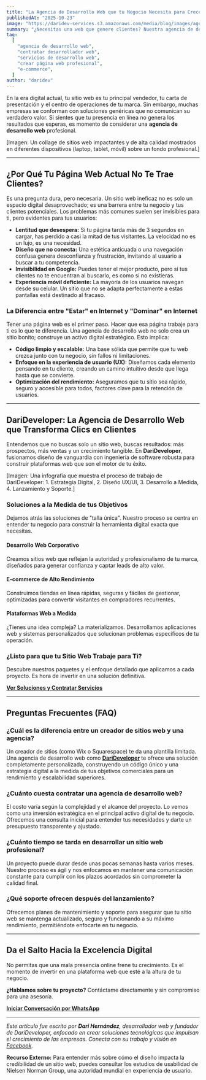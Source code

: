 ```yaml
---
title: "La Agencia de Desarrollo Web que tu Negocio Necesita para Crecer"
publishedAt: "2025-10-23"
image: "https://daridev-services.s3.amazonaws.com/media/blog/images/agencia_web.png"
summary: "¿Necesitas una web que genere clientes? Nuestra agencia de desarrollo web crea sitios rápidos y a medida que impulsan tus ventas. ¡Obtén resultados reales hoy!"
tag:
  [
    "agencia de desarrollo web",
    "contratar desarrollador web",
    "servicios de desarrollo web",
    "crear página web profesional",
    "e-commerce",
  ]
author: "daridev"
---
```


En la era digital actual, tu sitio web es tu principal vendedor, tu carta de presentación y el centro de operaciones de tu marca. Sin embargo, muchas empresas se conforman con soluciones genéricas que no comunican su verdadero valor. Si sientes que tu presencia en línea no genera los resultados que esperas, es momento de considerar una **agencia de desarrollo web** profesional.

[Imagen: Un collage de sitios web impactantes y de alta calidad mostrados en diferentes dispositivos (laptop, tablet, móvil) sobre un fondo profesional.]

---

## ¿Por Qué Tu Página Web Actual No Te Trae Clientes?

Es una pregunta dura, pero necesaria. Un sitio web ineficaz no es solo un espacio digital desaprovechado; es una barrera entre tu negocio y tus clientes potenciales. Los problemas más comunes suelen ser invisibles para ti, pero evidentes para tus usuarios:

- **Lentitud que desespera:** Si tu página tarda más de 3 segundos en cargar, has perdido a casi la mitad de tus visitantes. La velocidad no es un lujo, es una necesidad.
- **Diseño que no conecta:** Una estética anticuada o una navegación confusa genera desconfianza y frustración, invitando al usuario a buscar a tu competencia.
- **Invisibilidad en Google:** Puedes tener el mejor producto, pero si tus clientes no te encuentran al buscarlo, es como si no existieras.
- **Experiencia móvil deficiente:** La mayoría de los usuarios navegan desde su celular. Un sitio que no se adapta perfectamente a estas pantallas está destinado al fracaso.

### La Diferencia entre "Estar" en Internet y "Dominar" en Internet

Tener una página web es el primer paso. Hacer que esa página trabaje para ti es lo que te diferencia. Una agencia de desarrollo web no solo crea un sitio bonito; construye un activo digital estratégico. Esto implica:

- **Código limpio y escalable:** Una base sólida que permite que tu web crezca junto con tu negocio, sin fallos ni limitaciones.
- **Enfoque en la experiencia de usuario (UX):** Diseñamos cada elemento pensando en tu cliente, creando un camino intuitivo desde que llega hasta que se convierte.
- **Optimización del rendimiento:** Aseguramos que tu sitio sea rápido, seguro y accesible para todos, factores clave para la retención de usuarios.

---

## DariDeveloper: La Agencia de Desarrollo Web que Transforma Clics en Clientes

Entendemos que no buscas solo un sitio web, buscas resultados: más prospectos, más ventas y un crecimiento tangible. En **DariDeveloper**, fusionamos diseño de vanguardia con ingeniería de software robusta para construir plataformas web que son el motor de tu éxito.

[Imagen: Una infografía que muestra el proceso de trabajo de DariDeveloper: 1. Estrategia Digital, 2. Diseño UX/UI, 3. Desarrollo a Medida, 4. Lanzamiento y Soporte.]

### Soluciones a la Medida de tus Objetivos

Dejamos atrás las soluciones de "talla única". Nuestro proceso se centra en entender tu negocio para construir la herramienta digital exacta que necesitas.

#### Desarrollo Web Corporativo

Creamos sitios web que reflejan la autoridad y profesionalismo de tu marca, diseñados para generar confianza y captar leads de alto valor.

#### E-commerce de Alto Rendimiento

Construimos tiendas en línea rápidas, seguras y fáciles de gestionar, optimizadas para convertir visitantes en compradores recurrentes.

#### Plataformas Web a Medida

¿Tienes una idea compleja? La materializamos. Desarrollamos aplicaciones web y sistemas personalizados que solucionan problemas específicos de tu operación.

### ¿Listo para que tu Sitio Web Trabaje para Ti?

Descubre nuestros paquetes y el enfoque detallado que aplicamos a cada proyecto. Es hora de invertir en una solución definitiva.

**[Ver Soluciones y Contratar Servicios](https://darideveloper.com/de)**

---

## Preguntas Frecuentes (FAQ)

### ¿Cuál es la diferencia entre un creador de sitios web y una agencia?

Un creador de sitios (como Wix o Squarespace) te da una plantilla limitada. Una agencia de desarrollo web como **[DariDeveloper](https://darideveloper.com/)** te ofrece una solución completamente personalizada, construyendo un código único y una estrategia digital a la medida de tus objetivos comerciales para un rendimiento y escalabilidad superiores.

### ¿Cuánto cuesta contratar una agencia de desarrollo web?

El costo varía según la complejidad y el alcance del proyecto. Lo vemos como una inversión estratégica en el principal activo digital de tu negocio. Ofrecemos una consulta inicial para entender tus necesidades y darte un presupuesto transparente y ajustado.

### ¿Cuánto tiempo se tarda en desarrollar un sitio web profesional?

Un proyecto puede durar desde unas pocas semanas hasta varios meses. Nuestro proceso es ágil y nos enfocamos en mantener una comunicación constante para cumplir con los plazos acordados sin comprometer la calidad final.

### ¿Qué soporte ofrecen después del lanzamiento?

Ofrecemos planes de mantenimiento y soporte para asegurar que tu sitio web se mantenga actualizado, seguro y funcionando a su máximo rendimiento, permitiéndote enfocarte en tu negocio.

---

## Da el Salto Hacia la Excelencia Digital

No permitas que una mala presencia online frene tu crecimiento. Es el momento de invertir en una plataforma web que esté a la altura de tu negocio.

**¿Hablamos sobre tu proyecto?** Contáctame directamente y sin compromiso para una asesoría.

**[Iniciar Conversación por WhatsApp](https://api.whatsapp.com/send?phone=5214493402622)**

---

_Este artículo fue escrito por **Dari Hernández**, desarrollador web y fundador de DariDeveloper, enfocado en crear soluciones tecnológicas que impulsan el crecimiento de las empresas. Conecta con su trabajo y visión en [Facebook](https://www.facebook.com/daridevofficial)._

**Recurso Externo:** Para entender más sobre cómo el diseño impacta la credibilidad de un sitio web, puedes consultar los estudios de usabilidad de Nielsen Norman Group, una autoridad mundial en experiencia de usuario.
